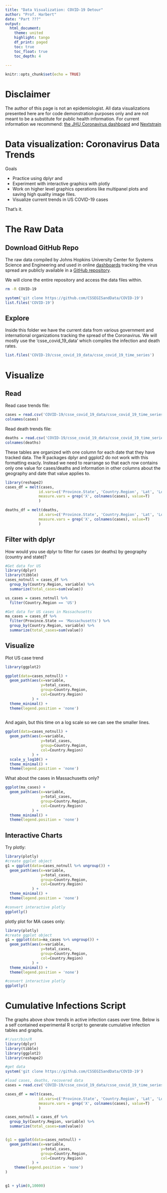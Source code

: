 ```yaml
---
title: "Data Visualization: COVID-19 Detour"
author: "Prof. Harbert"
date: "Part ???"
output: 
  html_document:
    theme: united
    highlight: tango
    df_print: paged
    toc: true
    toc_float: true
    toc_depth: 4
  
---
```


```r
knitr::opts_chunk$set(echo = TRUE)
```

# Disclaimer

The author of this page is not an epidemiologist. All data visualizations presented here are for code demonstration purposes only and are not meant to be a substitute for public health information. For current information we recommend: [the JHU Coronavirus dashboard](https://coronavirus.jhu.edu/map.html) and [Nextstrain](https://nextstrain.org/ncov)

# Data visualization: Coronavirus Data Trends

Goals 

+ Practice using dplyr and 
+ Experiment with interactive graphics with plotly
+ Work on higher level graphics operations like multipanel plots and saving high quality image files.
+ Visualize current trends in US COVID-19 cases

That's it. 

# The Raw Data {.tabset .tabset-fade .tabset-pills}

## Download GitHub Repo

The raw data compiled by Johns Hopkins University Center for Systems Science and Engineering and used in online [dashboards](https://coronavirus.jhu.edu/map.html) tracking the virus spread are publicly available in a [GitHub repository](https://github.com/CSSEGISandData/COVID-19).

We will clone the entire repository and access the data files within. 

```bash
rm -R COVID-19
```

```R
system('git clone https://github.com/CSSEGISandData/COVID-19')
list.files('COVID-19')
```

## Explore

Inside this folder we have the current data from various government and international organizations tracking the spread of the Coronavirus. We will mostly use the 'csse_covid_19_data' which compiles the infection and death rates.

```R
list.files('COVID-19/csse_covid_19_data/csse_covid_19_time_series')
```

# Visualize {.tabset .tabset-fade .tabset-pills}

## Read 

Read case trends file:

```R
cases = read.csv('COVID-19/csse_covid_19_data/csse_covid_19_time_series/time_series_19-covid-Confirmed.csv')
colnames(cases)

```

Read death trends file:

```R
deaths = read.csv('COVID-19/csse_covid_19_data/csse_covid_19_time_series/time_series_19-covid-Deaths.csv')
colnames(deaths)
```

These tables are organized with one column for each date that they have tracked data. The R packages dplyr and ggplot2 do not work with this formatting exacly. Instead we need to rearrange so that each row contains only one value for cases/deaths and information in other columns about the geography and date that value applies to.

```R
library(reshape2)
cases_df = melt(cases, 
               id.vars=c('Province.State', 'Country.Region', 'Lat', 'Long'), 
               measure.vars = grep('X', colnames(cases), value=T)
               )

deaths_df = melt(deaths, 
               id.vars=c('Province.State', 'Country.Region', 'Lat', 'Long'), 
               measure.vars = grep('X', colnames(cases), value=T)
               )

```

## Filter with dplyr

How would you use dplyr to filter for cases (or deaths) by geography (country and state)?

```R
#Get data for US
library(dplyr)
library(tibble)
cases_notnull = cases_df %>% 
  group_by(Country.Region, variable) %>%
  summarize(total_cases=sum(value))

us_cases = cases_notnull %>% 
  filter(Country.Region == 'US') 

#Get data for US cases in Massachusetts
ma_cases = cases_df %>% 
  filter(Province.State == 'Massachusetts') %>%
  group_by(Country.Region, variable) %>%
  summarize(total_cases=sum(value))


```

## Visualize

Plot US case trend

```R
library(ggplot2)

ggplot(data=cases_notnull) +
  geom_path(aes(x=variable, 
                y=total_cases, 
                group=Country.Region, 
                col=Country.Region)
            ) +
  theme_minimal() +
  theme(legend.position = 'none')
  
```

And again, but this time on a log scale so we can see the smaller lines.

```R
ggplot(data=cases_notnull) +
  geom_path(aes(x=variable, 
                y=total_cases, 
                group=Country.Region, 
                col=Country.Region)
            ) +
  scale_y_log10() +
  theme_minimal() +
  theme(legend.position = 'none')
```

What about the cases in Massachusetts only?

```R
ggplot(ma_cases) +
  geom_path(aes(x=variable, 
                y=total_cases, 
                group=Country.Region, 
                col=Country.Region)
            ) +
  theme_minimal() +
  theme(legend.position = 'none')
```

## Interactive Charts

Try plotly:

```R
library(plotly)
#create ggplot object
g1 = ggplot(data=cases_notnull %>% ungroup()) +
  geom_path(aes(x=variable, 
                y=total_cases, 
                group=Country.Region, 
                col=Country.Region)
            ) +
  theme_minimal() +
  theme(legend.position = 'none')

#convert interactive plotly
ggplotly()
```


plotly plot for MA cases only: 

```R
library(plotly)
#create ggplot object
g1 = ggplot(data=ma_cases %>% ungroup()) +
  geom_path(aes(x=variable, 
                y=total_cases, 
                group=Country.Region, 
                col=Country.Region)
            ) +
  theme_minimal() +
  theme(legend.position = 'none')

#convert interactive plotly
ggplotly()
```

# Cumulative Infections Script

The graphs above show trends in active infection cases over time. Below is a self contained experimental R script to generate cumulative infection tables and graphs.

```R
#!/usr/bin/R
library(dplyr)
library(tibble)
library(ggplot2)
library(reshape2)

#get data
system('git clone https://github.com/CSSEGISandData/COVID-19')

#load cases, deaths, recovered data
cases = read.csv('COVID-19/csse_covid_19_data/csse_covid_19_time_series/time_series_19-covid-Confirmed.csv')

cases_df = melt(cases, 
               id.vars=c('Province.State', 'Country.Region', 'Lat', 'Long'), 
               measure.vars = grep('X', colnames(cases), value=T)
               )

cases_notnull = cases_df %>%
  group_by(Country.Region, variable) %>%
  summarize(total_cases=sum(value))


(g1 = ggplot(data=cases_notnull) +
  geom_path(aes(x=variable, 
                y=total_cases, 
                group=Country.Region, 
                col=Country.Region)
            ) +
    theme(legend.position = 'none')
)

  
g1 + ylim(0,10000)

```